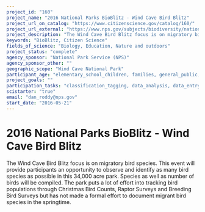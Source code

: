 ```yaml
---
project_id: "160"
project_name: "2016 National Parks BioBlitz - Wind Cave Bird Blitz"
project_url_on_catalog: "https://www.citizenscience.gov/catalog/160/"
project_url_external: "https://www.nps.gov/subjects/biodiversity/national-parks-bioblitz.htm"
project_description: "The Wind Cave Bird Blitz focus is on migratory bird species.  This event will provide participants an opportunity to observe and identify as many bird species as possible in this 34,000 acre park.  Species as well as number of birds will be compiled.   The park puts a lot of effort into tracking bird populations through Christmas Bird Counts, Raptor Surveys and Breeding Bird Surveys but has not made a formal effort to document migrant bird species in the springtime."
keywords: "BioBlitz, Citizen Science"
fields_of_science: "Biology, Education, Nature and outdoors"
project_status: "complete"
agency_sponsor: "National Park Service (NPS)"
agency_sponsor_other: ""
geographic_scope: "Wind Cave National Park"
participant_age: "elementary_school_children, families, general_public, middle_school_children, targeted_group, teens"
project_goals: ""
participation_tasks: "classification_tagging, data_analysis, data_entry, finding_entities, identification, learning, observation, site_selection_description, specimen_sample_collection"
scistarter: "true"
email: "dan_roddy@nps.gov"
start_date: "2016-05-21"
---
```


# 2016 National Parks BioBlitz - Wind Cave Bird Blitz

The Wind Cave Bird Blitz focus is on migratory bird species.  This event will provide participants an opportunity to observe and identify as many bird species as possible in this 34,000 acre park.  Species as well as number of birds will be compiled.   The park puts a lot of effort into tracking bird populations through Christmas Bird Counts, Raptor Surveys and Breeding Bird Surveys but has not made a formal effort to document migrant bird species in the springtime.

